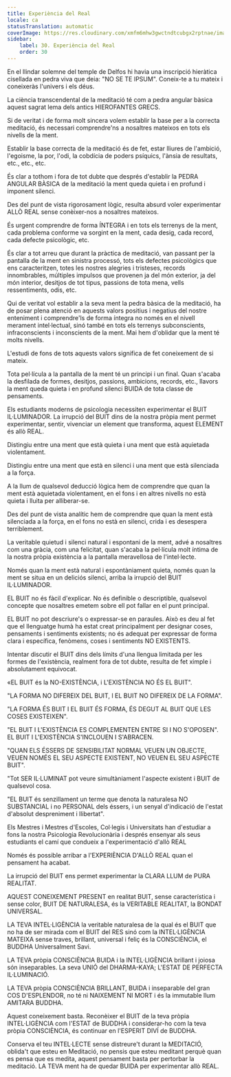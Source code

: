 ```yaml
---
title: Experiència del Real
locale: ca
statusTranslation: automatic
coverImage: https://res.cloudinary.com/xmfm6mhw3gwctndtcubgx2rptnae/image/upload/v1740337243/small_cover_educacion_fundamental_a051170f1c.webp
sidebar:
    label: 30. Experiència del Real
    order: 30
---
```

En el llindar solemne del temple de Delfos hi havia una inscripció hieràtica cisellada en pedra viva que deia: "NO SE TE IPSUM". Coneix-te a tu mateix i coneixeràs l'univers i els déus.

La ciència transcendental de la meditació té com a pedra angular bàsica aquest sagrat lema dels antics HIEROFANTES GRECS.

Si de veritat i de forma molt sincera volem establir la base per a la correcta meditació, és necessari comprendre'ns a nosaltres mateixos en tots els nivells de la ment.

Establir la base correcta de la meditació és de fet, estar lliures de l'ambició, l'egoisme, la por, l'odi, la cobdícia de poders psíquics, l'ànsia de resultats, etc., etc., etc.

És clar a tothom i fora de tot dubte que després d'establir la PEDRA ANGULAR BÀSICA de la meditació la ment queda quieta i en profund i imponent silenci.

Des del punt de vista rigorosament lògic, resulta absurd voler experimentar ALLÒ REAL sense conèixer-nos a nosaltres mateixos.

És urgent comprendre de forma ÍNTEGRA i en tots els terrenys de la ment, cada problema conforme va sorgint en la ment, cada desig, cada record, cada defecte psicològic, etc.

És clar a tot arreu que durant la pràctica de meditació, van passant per la pantalla de la ment en sinistra processó, tots els defectes psicològics que ens caracteritzen, totes les nostres alegries i tristeses, records innombrables, múltiples impulsos que provenen ja del món exterior, ja del món interior, desitjos de tot tipus, passions de tota mena, vells ressentiments, odis, etc.

Qui de veritat vol establir a la seva ment la pedra bàsica de la meditació, ha de posar plena atenció en aquests valors positius i negatius del nostre enteniment i comprendre'ls de forma íntegra no només en el nivell merament intel·lectual, sinó també en tots els terrenys subconscients, infraconscients i inconscients de la ment. Mai hem d'oblidar que la ment té molts nivells.

L'estudi de fons de tots aquests valors significa de fet coneixement de si mateix.

Tota pel·lícula a la pantalla de la ment té un principi i un final. Quan s'acaba la desfilada de formes, desitjos, passions, ambicions, records, etc., llavors la ment queda quieta i en profund silenci BUIDA de tota classe de pensaments.

Els estudiants moderns de psicologia necessiten experimentar el BUIT IL·LUMINADOR. La irrupció del BUIT dins de la nostra pròpia ment permet experimentar, sentir, vivenciar un element que transforma, aquest ELEMENT és allò REAL.

Distingiu entre una ment que està quieta i una ment que està aquietada violentament.

Distingiu entre una ment que està en silenci i una ment que està silenciada a la força.

A la llum de qualsevol deducció lògica hem de comprendre que quan la ment està aquietada violentament, en el fons i en altres nivells no està quieta i lluita per alliberar-se.

Des del punt de vista analític hem de comprendre que quan la ment està silenciada a la força, en el fons no està en silenci, crida i es desespera terriblement.

La veritable quietud i silenci natural i espontani de la ment, advé a nosaltres com una gràcia, com una felicitat, quan s'acaba la pel·lícula molt íntima de la nostra pròpia existència a la pantalla meravellosa de l'intel·lecte.

Només quan la ment està natural i espontàniament quieta, només quan la ment se situa en un deliciós silenci, arriba la irrupció del BUIT IL·LUMINADOR.

EL BUIT no és fàcil d'explicar. No és definible o descriptible, qualsevol concepte que nosaltres emetem sobre ell pot fallar en el punt principal.

EL BUIT no pot descriure's o expressar-se en paraules. Això es deu al fet que el llenguatge humà ha estat creat principalment per designar coses, pensaments i sentiments existents; no és adequat per expressar de forma clara i específica, fenòmens, coses i sentiments NO EXISTENTS.

Intentar discutir el BUIT dins dels límits d'una llengua limitada per les formes de l'existència, realment fora de tot dubte, resulta de fet ximple i absolutament equivocat.

«EL BUIT és la NO-EXISTÈNCIA, i L'EXISTÈNCIA NO ÉS EL BUIT".

"LA FORMA NO DIFEREIX DEL BUIT, I EL BUIT NO DIFEREIX DE LA FORMA".

"LA FORMA ÉS BUIT I EL BUIT ÉS FORMA, ÉS DEGUT AL BUIT QUE LES COSES EXISTEIXEN".

"EL BUIT I L'EXISTÈNCIA ES COMPLEMENTEN ENTRE SI I NO S'OPOSEN". EL BUIT I L'EXISTÈNCIA S'INCLOUEN I S'ABRACEN.

"QUAN ELS ÉSSERS DE SENSIBILITAT NORMAL VEUEN UN OBJECTE, VEUEN NOMÉS EL SEU ASPECTE EXISTENT, NO VEUEN EL SEU ASPECTE BUIT".

"Tot SER IL·LUMINAT pot veure simultàniament l'aspecte existent i BUIT de qualsevol cosa.

"EL BUIT és senzillament un terme que denota la naturalesa NO SUBSTANCIAL i no PERSONAL dels éssers, i un senyal d'indicació de l'estat d'absolut despreniment i llibertat".

Els Mestres i Mestres d'Escoles, Col·legis i Universitats han d'estudiar a fons la nostra Psicologia Revolucionària i després ensenyar als seus estudiants el camí que condueix a l'experimentació d'allò REAL

Només és possible arribar a l'EXPERIÈNCIA D'ALLÒ REAL quan el pensament ha acabat.

La irrupció del BUIT ens permet experimentar la CLARA LLUM de PURA REALITAT.

AQUEST CONEIXEMENT PRESENT en realitat BUIT, sense característica i sense color, BUIT DE NATURALESA, és la VERITABLE REALITAT, la BONDAT UNIVERSAL.

LA TEVA INTEL·LIGÈNCIA la veritable naturalesa de la qual és el BUIT que no ha de ser mirada com el BUIT del RES sinó com la INTEL·LIGÈNCIA MATEIXA sense traves, brillant, universal i feliç és la CONSCIÈNCIA, el BUDDHA Universalment Savi.

LA TEVA pròpia CONSCIÈNCIA BUIDA i la INTEL·LIGÈNCIA brillant i joiosa són inseparables. La seva UNIÓ del DHARMA-KAYA; L'ESTAT DE PERFECTA IL·LUMINACIÓ.

LA TEVA pròpia CONSCIÈNCIA BRILLANT, BUIDA i inseparable del gran COS D'ESPLENDOR, no té ni NAIXEMENT NI MORT i és la immutable llum AMITARA BUDDHA.

Aquest coneixement basta. Reconèixer el BUIT de la teva pròpia INTEL·LIGÈNCIA com l'ESTAT de BUDDHA i considerar-ho com la teva pròpia CONSCIÈNCIA, és continuar en l'ESPERIT DIVÍ de BUDDHA.

Conserva el teu INTEL·LECTE sense distreure't durant la MEDITACIÓ, oblida't que esteu en Meditació, no pensis que esteu meditant perquè quan es pensa que es medita, aquest pensament basta per pertorbar la meditació. LA TEVA ment ha de quedar BUIDA per experimentar allò REAL.

